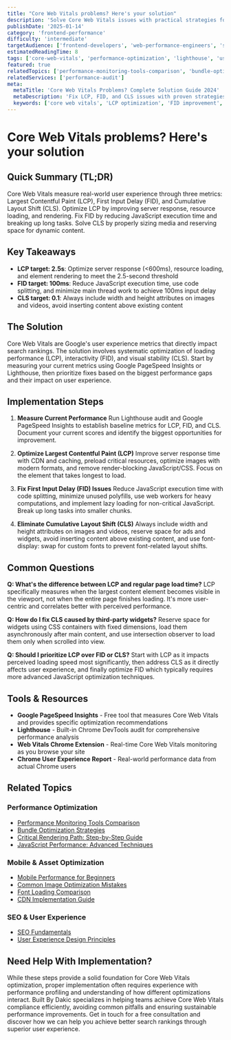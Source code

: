 ```yaml
---
title: "Core Web Vitals problems? Here's your solution"
description: 'Solve Core Web Vitals issues with practical strategies for LCP, FID, and CLS optimization that improve user experience and search rankings.'
publishDate: '2025-01-14'
category: 'frontend-performance'
difficulty: 'intermediate'
targetAudience: ['frontend-developers', 'web-performance-engineers', 'seo-specialists']
estimatedReadingTime: 8
tags: ['core-web-vitals', 'performance-optimization', 'lighthouse', 'user-experience']
featured: true
relatedTopics: ['performance-monitoring-tools-comparison', 'bundle-optimization-strategies', 'critical-rendering-path-guide', 'javascript-performance-advanced', 'mobile-performance-beginners', 'image-optimization-mistakes', 'font-loading-comparison', 'cdn-implementation-guide', 'seo-fundamentals', 'user-experience-design-principles']
relatedServices: ['performance-audit']
meta:
  metaTitle: 'Core Web Vitals Problems? Complete Solution Guide 2024'
  metaDescription: 'Fix LCP, FID, and CLS issues with proven strategies. Improve your Core Web Vitals scores and boost search rankings with practical optimization techniques.'
  keywords: ['core web vitals', 'LCP optimization', 'FID improvement', 'CLS fixes', 'page speed']
---
```


# Core Web Vitals problems? Here's your solution

## Quick Summary (TL;DR)

Core Web Vitals measure real-world user experience through three metrics: Largest Contentful Paint (LCP), First Input Delay (FID), and Cumulative Layout Shift (CLS). Optimize LCP by improving server response, resource loading, and rendering. Fix FID by reducing JavaScript execution time and breaking up long tasks. Solve CLS by properly sizing media and reserving space for dynamic content.

## Key Takeaways

- **LCP target: 2.5s**: Optimize server response (&lt;600ms), resource loading, and element rendering to meet the 2.5-second threshold
- **FID target: 100ms**: Reduce JavaScript execution time, use code splitting, and minimize main thread work to achieve 100ms input delay
- **CLS target: 0.1**: Always include width and height attributes on images and videos, avoid inserting content above existing content

## The Solution

Core Web Vitals are Google's user experience metrics that directly impact search rankings. The solution involves systematic optimization of loading performance (LCP), interactivity (FID), and visual stability (CLS). Start by measuring your current metrics using Google PageSpeed Insights or Lighthouse, then prioritize fixes based on the biggest performance gaps and their impact on user experience.

## Implementation Steps

1. **Measure Current Performance**
   Run Lighthouse audit and Google PageSpeed Insights to establish baseline metrics for LCP, FID, and CLS. Document your current scores and identify the biggest opportunities for improvement.

2. **Optimize Largest Contentful Paint (LCP)**
   Improve server response time with CDN and caching, preload critical resources, optimize images with modern formats, and remove render-blocking JavaScript/CSS. Focus on the element that takes longest to load.

3. **Fix First Input Delay (FID) Issues**
   Reduce JavaScript execution time with code splitting, minimize unused polyfills, use web workers for heavy computations, and implement lazy loading for non-critical JavaScript. Break up long tasks into smaller chunks.

4. **Eliminate Cumulative Layout Shift (CLS)**
   Always include width and height attributes on images and videos, reserve space for ads and widgets, avoid inserting content above existing content, and use font-display: swap for custom fonts to prevent font-related layout shifts.

## Common Questions

**Q: What's the difference between LCP and regular page load time?**
LCP specifically measures when the largest content element becomes visible in the viewport, not when the entire page finishes loading. It's more user-centric and correlates better with perceived performance.

**Q: How do I fix CLS caused by third-party widgets?**
Reserve space for widgets using CSS containers with fixed dimensions, load them asynchronously after main content, and use intersection observer to load them only when scrolled into view.

**Q: Should I prioritize LCP over FID or CLS?**
Start with LCP as it impacts perceived loading speed most significantly, then address CLS as it directly affects user experience, and finally optimize FID which typically requires more advanced JavaScript optimization techniques.

## Tools & Resources

- **Google PageSpeed Insights** - Free tool that measures Core Web Vitals and provides specific optimization recommendations
- **Lighthouse** - Built-in Chrome DevTools audit for comprehensive performance analysis
- **Web Vitals Chrome Extension** - Real-time Core Web Vitals monitoring as you browse your site
- **Chrome User Experience Report** - Real-world performance data from actual Chrome users

## Related Topics

### Performance Optimization
- [Performance Monitoring Tools Comparison](/category/frontend-performance/performance-monitoring-tools-comparison)
- [Bundle Optimization Strategies](/category/frontend-performance/bundle-optimization-strategies)
- [Critical Rendering Path: Step-by-Step Guide](/category/frontend-performance/critical-rendering-path-guide)
- [JavaScript Performance: Advanced Techniques](/category/frontend-performance/javascript-performance-advanced)

### Mobile & Asset Optimization
- [Mobile Performance for Beginners](/category/frontend-performance/mobile-performance-beginners)
- [Common Image Optimization Mistakes](/category/frontend-performance/image-optimization-mistakes)
- [Font Loading Comparison](/category/frontend-performance/font-loading-comparison)
- [CDN Implementation Guide](/category/devops-cloud/cdn-implementation-guide)

### SEO & User Experience
- [SEO Fundamentals](/topics/seo-fundamentals)
- [User Experience Design Principles](/topics/user-experience-design-principles)

## Need Help With Implementation?

While these steps provide a solid foundation for Core Web Vitals optimization, proper implementation often requires experience with performance profiling and understanding of how different optimizations interact. Built By Dakic specializes in helping teams achieve Core Web Vitals compliance efficiently, avoiding common pitfalls and ensuring sustainable performance improvements. Get in touch for a free consultation and discover how we can help you achieve better search rankings through superior user experience.
